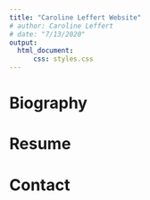 ```yaml
---
title: "Caroline Leffert Website"
# author: Caroline Leffert
# date: "7/13/2020"
output: 
  html_document:
      css: styles.css
---
```




# Biography

# Resume

# Contact



